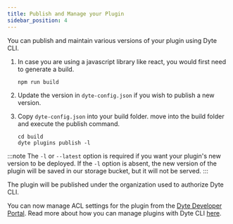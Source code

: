 ```yaml
---
title: Publish and Manage your Plugin
sidebar_position: 4
---
```


You can publish and maintain various versions of your plugin using Dyte CLI. 

1. In case you are using a javascript library like react, you would first need to generate a build.

    ```
    npm run build
    ```
2. Update the version in `dyte-config.json` if you wish to publish a new version.

3. Copy `dyte-config.json` into your build folder. move into the build folder and execute the publish command.
    ```
    cd build
    dyte plugins publish -l
    ```

:::note
The `-l` or `--latest` option is required if you want your plugin's new version to be deployed. If the `-l` option is absent, the new version of the plugin will be saved in our storage bucket, but it will not be served.
:::


The plugin will be published under the organization used to authorize Dyte CLI. 

You can now manage ACL settings for the plugin from the [Dyte Developer Portal](https://dev.dyte.io). Read more about how you can manage plugins with Dyte CLI [here](https://docs.dyte.io/cli/plugins#publishing-a-plugin).
